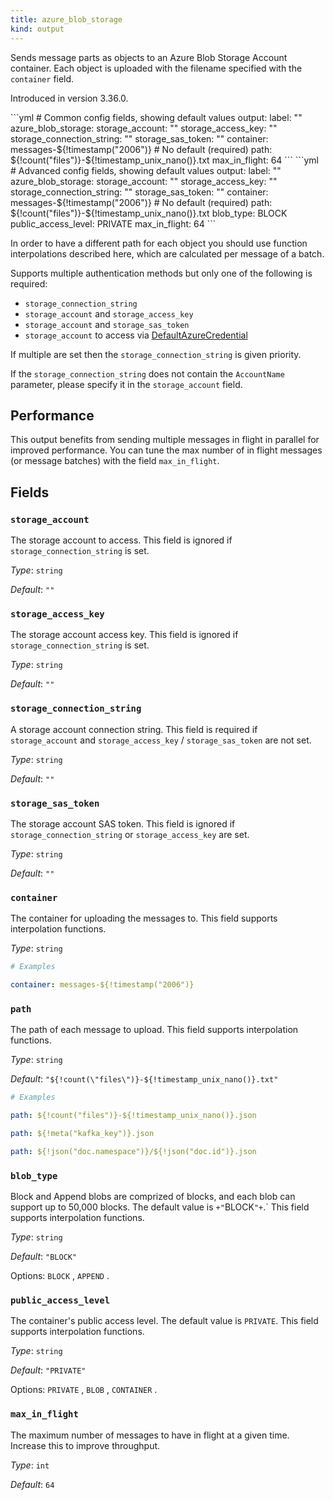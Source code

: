 ```yaml
---
title: azure_blob_storage
kind: output
---
```


Sends message parts as objects to an Azure Blob Storage Account container. Each object is uploaded with the filename specified with the `container` field.

Introduced in version 3.36.0.


<Tabs>
<TabItem label="Common">
```yml
# Common config fields, showing default values
output:
  label: ""
  azure_blob_storage:
    storage_account: ""
    storage_access_key: ""
    storage_connection_string: ""
    storage_sas_token: ""
    container: messages-${!timestamp("2006")} # No default (required)
    path: ${!count("files")}-${!timestamp_unix_nano()}.txt
    max_in_flight: 64
```
</TabItem>
<TabItem label="Advanced">
```yml
# Advanced config fields, showing default values
output:
  label: ""
  azure_blob_storage:
    storage_account: ""
    storage_access_key: ""
    storage_connection_string: ""
    storage_sas_token: ""
    container: messages-${!timestamp("2006")} # No default (required)
    path: ${!count("files")}-${!timestamp_unix_nano()}.txt
    blob_type: BLOCK
    public_access_level: PRIVATE
    max_in_flight: 64
```
</TabItem>
</Tabs>

In order to have a different path for each object you should use function
interpolations described here, which are
calculated per message of a batch.

Supports multiple authentication methods but only one of the following is required:

- `storage_connection_string`
- `storage_account` and `storage_access_key`
- `storage_account` and `storage_sas_token`
- `storage_account` to access via [DefaultAzureCredential](https://pkg.go.dev/github.com/Azure/azure-sdk-for-go/sdk/azidentity#DefaultAzureCredential)

If multiple are set then the `storage_connection_string` is given priority.

If the `storage_connection_string` does not contain the `AccountName` parameter, please specify it in the
`storage_account` field.

## Performance

This output benefits from sending multiple messages in flight in parallel for improved performance. You can tune the max number of in flight messages (or message batches) with the field `max_in_flight`.

## Fields

### `storage_account`

The storage account to access. This field is ignored if `storage_connection_string` is set.


*Type*: `string`

*Default*: `""`

### `storage_access_key`

The storage account access key. This field is ignored if `storage_connection_string` is set.


*Type*: `string`

*Default*: `""`

### `storage_connection_string`

A storage account connection string. This field is required if `storage_account` and `storage_access_key` / `storage_sas_token` are not set.


*Type*: `string`

*Default*: `""`

### `storage_sas_token`

The storage account SAS token. This field is ignored if `storage_connection_string` or `storage_access_key` are set.


*Type*: `string`

*Default*: `""`

### `container`

The container for uploading the messages to.
This field supports interpolation functions.


*Type*: `string`


```yml
# Examples

container: messages-${!timestamp("2006")}
```

### `path`

The path of each message to upload.
This field supports interpolation functions.


*Type*: `string`

*Default*: `"${!count(\"files\")}-${!timestamp_unix_nano()}.txt"`

```yml
# Examples

path: ${!count("files")}-${!timestamp_unix_nano()}.json

path: ${!meta("kafka_key")}.json

path: ${!json("doc.namespace")}/${!json("doc.id")}.json
```

### `blob_type`

Block and Append blobs are comprized of blocks, and each blob can support up to 50,000 blocks. The default value is `+"`BLOCK`"+`.`
This field supports interpolation functions.


*Type*: `string`

*Default*: `"BLOCK"`

Options:
`BLOCK`
, `APPEND`
.

### `public_access_level`

The container's public access level. The default value is `PRIVATE`.
This field supports interpolation functions.


*Type*: `string`

*Default*: `"PRIVATE"`

Options:
`PRIVATE`
, `BLOB`
, `CONTAINER`
.

### `max_in_flight`

The maximum number of messages to have in flight at a given time. Increase this to improve throughput.


*Type*: `int`

*Default*: `64`


